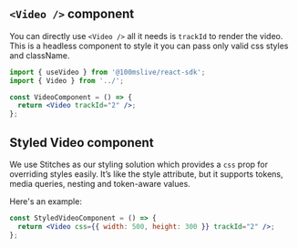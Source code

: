 ## `<Video />` component

You can directly use `<Video />` all it needs is `trackId` to render the video. This is a headless component to style it you can pass only valid css styles and className.

```jsx
import { useVideo } from '@100mslive/react-sdk';
import { Video } from '../';

const VideoComponent = () => {
  return <Video trackId="2" />;
};
```

## Styled Video component

We use Stitches as our styling solution which provides a `css` prop for overriding styles easily. It’s like the style attribute, but it supports tokens, media queries, nesting and token-aware values.

Here's an example:

```jsx
const StyledVideoComponent = () => {
  return <Video css={{ width: 500, height: 300 }} trackId="2" />;
};
```
